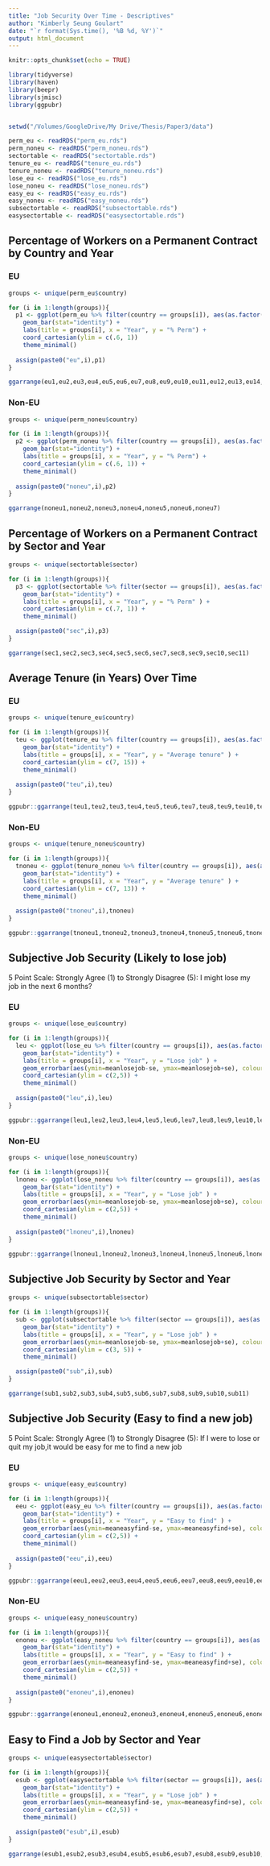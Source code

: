 ```yaml
---
title: "Job Security Over Time - Descriptives"
author: "Kimberly Seung Goulart"
date: "`r format(Sys.time(), '%B %d, %Y')`"
output: html_document
---
```


```r
knitr::opts_chunk$set(echo = TRUE)

library(tidyverse)
library(haven)
library(beepr)
library(sjmisc)
library(ggpubr)


setwd("/Volumes/GoogleDrive/My Drive/Thesis/Paper3/data")

perm_eu <- readRDS("perm_eu.rds")
perm_noneu <- readRDS("perm_noneu.rds")
sectortable <- readRDS("sectortable.rds")
tenure_eu <- readRDS("tenure_eu.rds")
tenure_noneu <- readRDS("tenure_noneu.rds")
lose_eu <- readRDS("lose_eu.rds")
lose_noneu <- readRDS("lose_noneu.rds")
easy_eu <- readRDS("easy_eu.rds")
easy_noneu <- readRDS("easy_noneu.rds")
subsectortable <- readRDS("subsectortable.rds")
easysectortable <- readRDS("easysectortable.rds")

```

## Percentage of Workers on a Permanent Contract by Country and Year

### EU 
```r

groups <- unique(perm_eu$country)

for (i in 1:length(groups)){
  p1 <- ggplot(perm_eu %>% filter(country == groups[i]), aes(as.factor(year),Perm)) + 
    geom_bar(stat="identity") + 
    labs(title = groups[i], x = "Year", y = "% Perm") +
    coord_cartesian(ylim = c(.6, 1))
    theme_minimal()
  
  assign(paste0("eu",i),p1)
}

ggarrange(eu1,eu2,eu3,eu4,eu5,eu6,eu7,eu8,eu9,eu10,eu11,eu12,eu13,eu14,eu15,eu16,eu17,eu18,eu19,eu20,eu21,eu22,eu23, eu24)
```

### Non-EU
```r

groups <- unique(perm_noneu$country)

for (i in 1:length(groups)){
  p2 <- ggplot(perm_noneu %>% filter(country == groups[i]), aes(as.factor(year),Perm)) + 
    geom_bar(stat="identity") + 
    labs(title = groups[i], x = "Year", y = "% Perm") + 
    coord_cartesian(ylim = c(.6, 1)) +
    theme_minimal()
  
  assign(paste0("noneu",i),p2)
}

ggarrange(noneu1,noneu2,noneu3,noneu4,noneu5,noneu6,noneu7)
```


## Percentage of Workers on a Permanent Contract by Sector and Year

```r

groups <- unique(sectortable$sector)

for (i in 1:length(groups)){
  p3 <- ggplot(sectortable %>% filter(sector == groups[i]), aes(as.factor(year),Perm)) + 
    geom_bar(stat="identity") + 
    labs(title = groups[i], x = "Year", y = "% Perm" ) + 
    coord_cartesian(ylim = c(.7, 1)) +
    theme_minimal() 

  assign(paste0("sec",i),p3)
}

ggarrange(sec1,sec2,sec3,sec4,sec5,sec6,sec7,sec8,sec9,sec10,sec11)
```


## Average Tenure (in Years) Over Time

### EU 
```r
groups <- unique(tenure_eu$country)

for (i in 1:length(groups)){
  teu <- ggplot(tenure_eu %>% filter(country == groups[i]), aes(as.factor(year),meantenure)) + 
    geom_bar(stat="identity") + 
    labs(title = groups[i], x = "Year", y = "Average tenure" ) + 
    coord_cartesian(ylim = c(7, 15)) +
    theme_minimal() 
  
  assign(paste0("teu",i),teu)
}

ggpubr::ggarrange(teu1,teu2,teu3,teu4,teu5,teu6,teu7,teu8,teu9,teu10,teu11,teu12,teu13,teu14,teu15,teu16,teu17,teu18,teu19,teu20,teu21,teu22,teu23)

```

### Non-EU 
```r
groups <- unique(tenure_noneu$country)

for (i in 1:length(groups)){
  tnoneu <- ggplot(tenure_noneu %>% filter(country == groups[i]), aes(as.factor(year),meantenure)) + 
    geom_bar(stat="identity") + 
    labs(title = groups[i], x = "Year", y = "Average tenure" ) + 
    coord_cartesian(ylim = c(7, 13)) +
    theme_minimal() 
  
  assign(paste0("tnoneu",i),tnoneu)
}

ggpubr::ggarrange(tnoneu1,tnoneu2,tnoneu3,tnoneu4,tnoneu5,tnoneu6,tnoneu7)

```


## Subjective Job Security (Likely to lose job)

5 Point Scale: Strongly Agree (1) to Strongly Disagree (5): I might lose my job in the next 6 months?

### EU 
```r
groups <- unique(lose_eu$country)

for (i in 1:length(groups)){
  leu <- ggplot(lose_eu %>% filter(country == groups[i]), aes(as.factor(year),meanlosejob)) + 
    geom_bar(stat="identity") + 
    labs(title = groups[i], x = "Year", y = "Lose job" ) + 
    geom_errorbar(aes(ymin=meanlosejob-se, ymax=meanlosejob+se), colour="grey", position=position_dodge(width = 1), width=0.4) +
    coord_cartesian(ylim = c(2,5)) +
    theme_minimal() 
  
  assign(paste0("leu",i),leu)
}

ggpubr::ggarrange(leu1,leu2,leu3,leu4,leu5,leu6,leu7,leu8,leu9,leu10,leu11,leu12,leu13,leu14,leu15,leu16,leu17,leu18,leu19,leu20,leu21,leu22,leu23)

```

### Non-EU 
```r
groups <- unique(lose_noneu$country)

for (i in 1:length(groups)){
  lnoneu <- ggplot(lose_noneu %>% filter(country == groups[i]), aes(as.factor(year),meanlosejob)) + 
    geom_bar(stat="identity") + 
    labs(title = groups[i], x = "Year", y = "Lose job" ) + 
    geom_errorbar(aes(ymin=meanlosejob-se, ymax=meanlosejob+se), colour="grey", position=position_dodge(width = 1), width=0.4) +
    coord_cartesian(ylim = c(2,5)) +
    theme_minimal() 
  
  assign(paste0("lnoneu",i),lnoneu)
}

ggpubr::ggarrange(lnoneu1,lnoneu2,lnoneu3,lnoneu4,lnoneu5,lnoneu6,lnoneu7)

```

## Subjective Job Security by Sector and Year

```r

groups <- unique(subsectortable$sector)

for (i in 1:length(groups)){
  sub <- ggplot(subsectortable %>% filter(sector == groups[i]), aes(as.factor(year),meanlosejob)) + 
    geom_bar(stat="identity") + 
    labs(title = groups[i], x = "Year", y = "Lose job" ) + 
    geom_errorbar(aes(ymin=meanlosejob-se, ymax=meanlosejob+se), colour="grey", position=position_dodge(width = 1), width=0.4) +
    coord_cartesian(ylim = c(3, 5)) +
    theme_minimal() 

  assign(paste0("sub",i),sub)
}

ggarrange(sub1,sub2,sub3,sub4,sub5,sub6,sub7,sub8,sub9,sub10,sub11)
```



## Subjective Job Security (Easy to find a new job)

5 Point Scale: Strongly Agree (1) to Strongly Disagree (5): If I were to lose or quit my job,it would be easy for me to find a new job


### EU 
```r
groups <- unique(easy_eu$country)

for (i in 1:length(groups)){
  eeu <- ggplot(easy_eu %>% filter(country == groups[i]), aes(as.factor(year),meaneasyfind)) + 
    geom_bar(stat="identity") + 
    labs(title = groups[i], x = "Year", y = "Easy to find" ) + 
    geom_errorbar(aes(ymin=meaneasyfind-se, ymax=meaneasyfind+se), colour="grey", position=position_dodge(width = 1), width=0.4) +
    coord_cartesian(ylim = c(2,5)) +
    theme_minimal() 
  
  assign(paste0("eeu",i),eeu)
}

ggpubr::ggarrange(eeu1,eeu2,eeu3,eeu4,eeu5,eeu6,eeu7,eeu8,eeu9,eeu10,eeu11,eeu12,eeu13,eeu14,eeu15,eeu16,eeu17,eeu18,eeu19,eeu20,eeu21,eeu22,eeu23)

```

### Non-EU 
```r
groups <- unique(easy_noneu$country)

for (i in 1:length(groups)){
  enoneu <- ggplot(easy_noneu %>% filter(country == groups[i]), aes(as.factor(year),meaneasyfind)) + 
    geom_bar(stat="identity") + 
    labs(title = groups[i], x = "Year", y = "Easy to find" ) + 
    geom_errorbar(aes(ymin=meaneasyfind-se, ymax=meaneasyfind+se), colour="grey", position=position_dodge(width = 1), width=0.4) +
    coord_cartesian(ylim = c(2,5)) +
    theme_minimal() 
  
  assign(paste0("enoneu",i),enoneu)
}

ggpubr::ggarrange(enoneu1,enoneu2,enoneu3,enoneu4,enoneu5,enoneu6,enoneu7)

```

## Easy to Find a Job by Sector and Year

```r

groups <- unique(easysectortable$sector)

for (i in 1:length(groups)){
  esub <- ggplot(easysectortable %>% filter(sector == groups[i]), aes(as.factor(year),meaneasyfind)) + 
    geom_bar(stat="identity") + 
    labs(title = groups[i], x = "Year", y = "Lose job" ) + 
    geom_errorbar(aes(ymin=meaneasyfind-se, ymax=meaneasyfind+se), colour="grey", position=position_dodge(width = 1), width=0.4) +
    coord_cartesian(ylim = c(2,5)) +
    theme_minimal() 

  assign(paste0("esub",i),esub)
}

ggarrange(esub1,esub2,esub3,esub4,esub5,esub6,esub7,esub8,esub9,esub10,esub11)
```